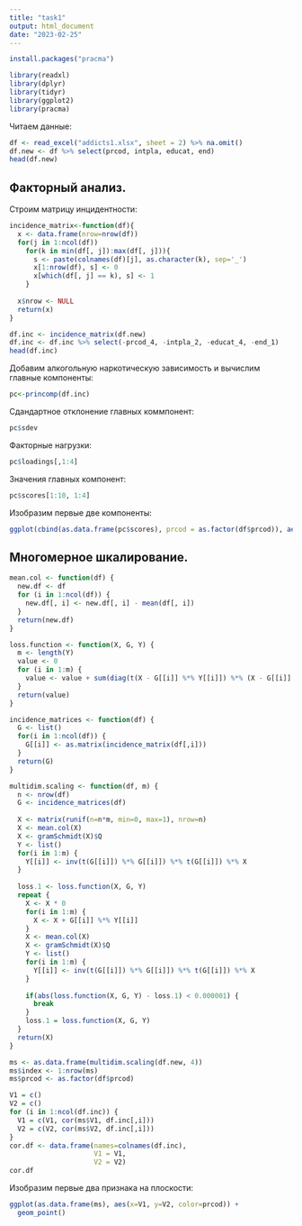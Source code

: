 ```yaml
---
title: "task1"
output: html_document
date: "2023-02-25"
---
```


```r
install.packages("pracma")
```

```r
library(readxl)
library(dplyr)
library(tidyr)
library(ggplot2)
library(pracma)
```

Читаем данные:
```r
df <- read_excel("addicts1.xlsx", sheet = 2) %>% na.omit()
df.new <- df %>% select(prcod, intpla, educat, end) 
head(df.new)
```

## Факторный анализ.
Строим матрицу инцидентности:
```r
incidence_matrix<-function(df){
  x <- data.frame(nrow=nrow(df))
  for(j in 1:ncol(df))
    for(k in min(df[, j]):max(df[, j])){
      s <- paste(colnames(df)[j], as.character(k), sep='_')
      x[1:nrow(df), s] <- 0
      x[which(df[, j] == k), s] <- 1
    }
  
  x$nrow <- NULL
  return(x)
}

df.inc <- incidence_matrix(df.new)
df.inc <- df.inc %>% select(-prcod_4, -intpla_2, -educat_4, -end_1)
head(df.inc)
```

Добавим алкогольную наркотическую зависимость и вычислим главные компоненты:
```r
pc<-princomp(df.inc)
```

Сдандартное отклонение главных коммпонент:
```r
pc$sdev
```

Факторные нагрузки:
```r
pc$loadings[,1:4]
```

Значения главных компонент:
```r
pc$scores[1:10, 1:4]
```

Изобразим первые две компоненты:
```r
ggplot(cbind(as.data.frame(pc$scores), prcod = as.factor(df$prcod)), aes(x=Comp.1, y=Comp.2, color=prcod)) + geom_point()
```


## Многомерное шкалирование.
```r
mean.col <- function(df) {
  new.df <- df
  for (i in 1:ncol(df)) {
    new.df[, i] <- new.df[, i] - mean(df[, i])
  }
  return(new.df)
}

loss.function <- function(X, G, Y) {
  m <- length(Y)
  value <- 0
  for (i in 1:m) {
    value <- value + sum(diag(t(X - G[[i]] %*% Y[[i]]) %*% (X - G[[i]] %*% Y[[i]])))
  }
  return(value)
}

incidence_matrices <- function(df) {
  G <- list()
  for(i in 1:ncol(df)) {
    G[[i]] <- as.matrix(incidence_matrix(df[,i]))
  }
  return(G)
}

multidim.scaling <- function(df, m) {
  n <- nrow(df)
  G <- incidence_matrices(df)
  
  X <- matrix(runif(n=n*m, min=0, max=1), nrow=n)
  X <- mean.col(X)
  X <- gramSchmidt(X)$Q
  Y <- list()
  for(i in 1:m) {
    Y[[i]] <- inv(t(G[[i]]) %*% G[[i]]) %*% t(G[[i]]) %*% X
  }
  
  loss.1 <- loss.function(X, G, Y)
  repeat {
    X <- X * 0
    for(i in 1:m) {
      X <- X + G[[i]] %*% Y[[i]]
    }
    X <- mean.col(X)
    X <- gramSchmidt(X)$Q
    Y <- list()
    for(i in 1:m) {
      Y[[i]] <- inv(t(G[[i]]) %*% G[[i]]) %*% t(G[[i]]) %*% X
    }
    
    if(abs(loss.function(X, G, Y) - loss.1) < 0.000001) {
      break
    }
    loss.1 = loss.function(X, G, Y)
  }
  return(X)
}

ms <- as.data.frame(multidim.scaling(df.new, 4))
ms$index <- 1:nrow(ms)
ms$prcod <- as.factor(df$prcod)
```


```r
V1 = c()
V2 = c()
for (i in 1:ncol(df.inc)) {
  V1 = c(V1, cor(ms$V1, df.inc[,i]))
  V2 = c(V2, cor(ms$V2, df.inc[,i]))
}
cor.df <- data.frame(names=colnames(df.inc),
                     V1 = V1,
                     V2 = V2)
cor.df
```

Изобразим первые два признака на плоскости:
```r
ggplot(as.data.frame(ms), aes(x=V1, y=V2, color=prcod)) + 
  geom_point()
```






